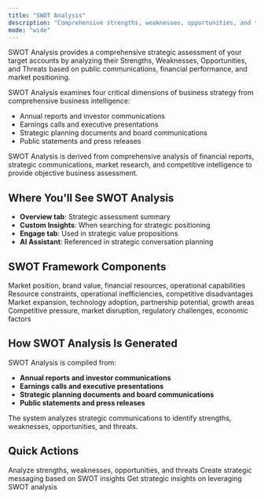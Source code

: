 ```yaml
---
title: "SWOT Analysis"
description: "Comprehensive strengths, weaknesses, opportunities, and threats assessment"
mode: "wide"
---
```


SWOT Analysis provides a comprehensive strategic assessment of your target accounts by analyzing their Strengths, Weaknesses, Opportunities, and Threats based on public communications, financial performance, and market positioning.

SWOT Analysis examines four critical dimensions of business strategy from comprehensive business intelligence:

- Annual reports and investor communications
- Earnings calls and executive presentations
- Strategic planning documents and board communications
- Public statements and press releases

<Info>
  SWOT Analysis is derived from comprehensive analysis of financial reports, strategic communications, market research, and competitive intelligence to provide objective business assessment.
</Info>

## Where You'll See SWOT Analysis

- **Overview tab**: Strategic assessment summary
- **Custom Insights**: When searching for strategic positioning
- **Engage tab**: Used in strategic value propositions
- **AI Assistant**: Referenced in strategic conversation planning

## SWOT Framework Components

<CardGroup cols={2}>
  <Card title="Strengths" icon="chart-line">
    Market position, brand value, financial resources, operational capabilities
  </Card>
  <Card title="Weaknesses" icon="shield">
    Resource constraints, operational inefficiencies, competitive disadvantages
  </Card>
  <Card title="Opportunities" icon="lightbulb">
    Market expansion, technology adoption, partnership potential, growth areas
  </Card>
  <Card title="Threats" icon="wrench">
    Competitive pressure, market disruption, regulatory challenges, economic factors
  </Card>
</CardGroup>

## How SWOT Analysis Is Generated

SWOT Analysis is compiled from:

- **Annual reports and investor communications**
- **Earnings calls and executive presentations** 
- **Strategic planning documents and board communications**
- **Public statements and press releases**

The system analyzes strategic communications to identify strengths, weaknesses, opportunities, and threats.

## Quick Actions

<CardGroup cols={3}>
  <Card title="Review Account SWOT" icon="handshake">
    Analyze strengths, weaknesses, opportunities, and threats
  </Card>
  <Card title="Generate Content" icon="pencil" href="/account-intelligence/content">
    Create strategic messaging based on SWOT insights
  </Card>
  <Card title="Ask AI Assistant" icon="message" href="/account-intelligence/ai-assistant">
    Get strategic insights on leveraging SWOT analysis
  </Card>
</CardGroup>
